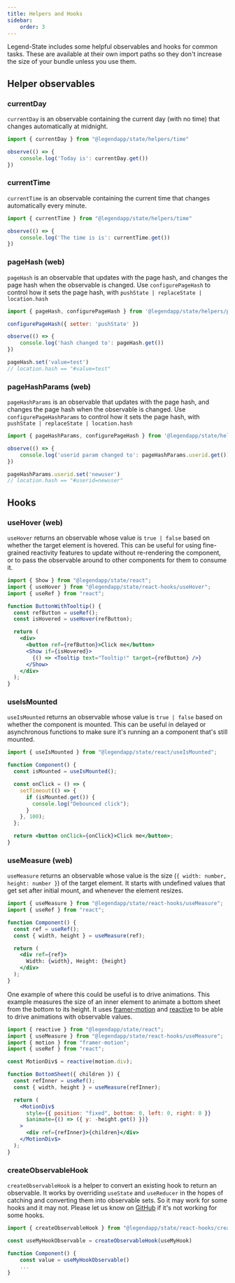 ```yaml
---
title: Helpers and Hooks
sidebar:
    order: 3
---
```


Legend-State includes some helpful observables and hooks for common tasks. These are available at their own import paths so they don't increase the size of your bundle unless you use them.

## Helper observables

### currentDay

`currentDay` is an observable containing the current day (with no time) that changes automatically at midnight.

```js
import { currentDay } from "@legendapp/state/helpers/time"

observe(() => {
    console.log('Today is': currentDay.get())
})
```

### currentTime

`currentTime` is an observable containing the current time that changes automatically every minute.

```js
import { currentTime } from "@legendapp/state/helpers/time"

observe(() => {
    console.log('The time is is': currentTime.get())
})
```

### pageHash (web)

`pageHash` is an observable that updates with the page hash, and changes the page hash when the observable is changed. Use `configurePageHash` to control how it sets the page hash, with `pushState | replaceState | location.hash`

```jsx
import { pageHash, configurePageHash } from '@legendapp/state/helpers/pageHash'

configurePageHash({ setter: 'pushState' })

observe(() => {
    console.log('hash changed to': pageHash.get())
})

pageHash.set('value=test')
// location.hash == "#value=test"
```

### pageHashParams (web)

`pageHashParams` is an observable that updates with the page hash, and changes the page hash when the observable is changed. Use `configurePageHashParams` to control how it sets the page hash, with `pushState | replaceState | location.hash`

```jsx
import { pageHashParams, configurePageHash } from '@legendapp/state/helpers/pageHashParams'

observe(() => {
    console.log('userid param changed to': pageHashParams.userid.get())
})

pageHashParams.userid.set('newuser')
// location.hash == "#userid=newuser"
```

## Hooks

### useHover (web)

`useHover` returns an observable whose value is `true | false` based on whether the target element is hovered. This can be useful for using fine-grained reactivity features to update without re-rendering the component, or to pass the observable around to other components for them to consume it.

```jsx
import { Show } from "@legendapp/state/react";
import { useHover } from "@legendapp/state/react-hooks/useHover";
import { useRef } from "react";

function ButtonWithTooltip() {
  const refButton = useRef();
  const isHovered = useHover(refButton);

  return (
    <div>
      <button ref={refButton}>Click me</button>
      <Show if={isHovered}>
        {() => <Tooltip text="Tooltip!" target={refButton} />}
      </Show>
    </div>
  );
}
```

### useIsMounted

`useIsMounted` returns an observable whose value is `true | false` based on whether the component is mounted. This can be useful in delayed or asynchronous functions to make sure it's running an a component that's still mounted.

```jsx
import { useIsMounted } from "@legendapp/state/react/useIsMounted";

function Component() {
  const isMounted = useIsMounted();

  const onClick = () => {
    setTimeout(() => {
      if (isMounted.get()) {
        console.log("Debounced click");
      }
    }, 100);
  };

  return <button onClick={onClick}>Click me</button>;
}
```

### useMeasure (web)

`useMeasure` returns an observable whose value is the size (`{ width: number, height: number }`) of the target element. It starts with undefined values that get set after initial mount, and whenever the element resizes.

```jsx
import { useMeasure } from "@legendapp/state/react-hooks/useMeasure";
import { useRef } from "react";

function Component() {
  const ref = useRef();
  const { width, height } = useMeasure(ref);

  return (
    <div ref={ref}>
      Width: {width}, Height: {height}
    </div>
  );
}
```

One example of where this could be useful is to drive animations. This example measures the size of an inner element to animate a bottom sheet from the bottom to its height. It uses [framer-motion](https://www.framer.com/motion) and [reactive](../fine-grained-reactivity#reactive) to be able to drive animations with observable values.

```jsx
import { reactive } from "@legendapp/state/react";
import { useMeasure } from "@legendapp/state/react-hooks/useMeasure";
import { motion } from "framer-motion";
import { useRef } from "react";

const MotionDiv$ = reactive(motion.div);

function BottomSheet({ children }) {
  const refInner = useRef();
  const { width, height } = useMeasure(refInner);

  return (
    <MotionDiv$
      style={{ position: "fixed", bottom: 0, left: 0, right: 0 }}
      $animate={() => ({ y: -height.get() })}
    >
      <div ref={refInner}>{children}</div>
    </MotionDiv$>
  );
}
```

### createObservableHook

`createObservableHook` is a helper to convert an existing hook to return an observable. It works by overriding `useState` and `useReducer` in the hopes of catching and converting them into observable sets. So it may work for some hooks and it may not. Please let us know on [GitHub](https://github.com/LegendApp/legend-state/issues) if it's not working for some hooks.

```js
import { createObservableHook } from "@legendapp/state/react-hooks/createObservableHook"

const useMyHookObservable = createObservableHook(useMyHook)

function Component() {
    const value = useMyHookObservable()
    ...
}
```
